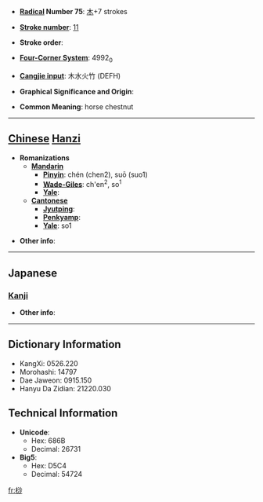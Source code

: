 * '''[[Wiktionary:Chinese radical index| Radical]] Number 75''': [[Wiktionary:Chinese radical index 木|木]]+7 strokes

* '''[[Wiktionary:Chinese total strokes index|Stroke number]]''': [[Wiktionary:Chinese total strokes index 11|11]]

* '''Stroke order''': 

* '''[[Wiktionary:Chinese four corner index|Four-Corner System]]''': 4992<sub>0</sub>

* '''[[Wiktionary:Chinese Cangjie index|Cangjie input]]''': 木水火竹 (DEFH)

* '''Graphical Significance and Origin''': 

* '''Common Meaning''': horse chestnut

----

== [[Chinese]] [[Hanzi]] ==

* '''Romanizations'''
** '''[[Mandarin]]'''
*** '''[[Pinyin]]''': chén (chen2), suō (suo1)
*** '''[[Wade-Giles]]''': ch'en<sup>2</sup>, so<sup>1</sup>
*** '''[[Yale]]''': 
** '''[[Cantonese]]'''
*** '''[[Jyutping]]''':
*** '''[[Penkyamp]]''': 
*** '''[[Yale]]''': so1

* '''Other info''': 

----

==Japanese==
===[[Kanji]]===
{{kanji|on readings=[[さ]] (sa)
|kun readings=[[へご]] (hego)
}}

* '''Other info''':  

----

== Dictionary Information ==

* KangXi: 0526.220
* Morohashi: 14797
* Dae Jaweon: 0915.150
* Hanyu Da Zidian: 21220.030

== Technical Information ==

* '''Unicode''':
** Hex: 686B
** Decimal: 26731
* '''Big5''':
** Hex: D5C4
** Decimal: 54724

[[fr:桫]]